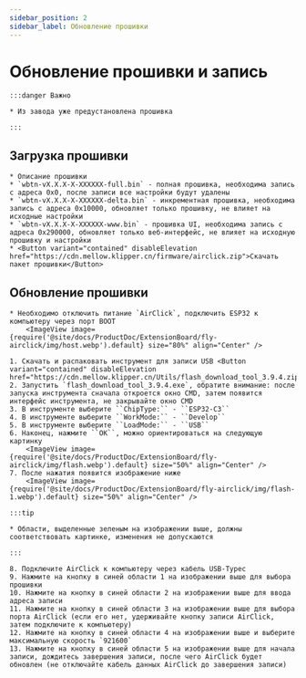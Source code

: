 ```yaml
---
sidebar_position: 2
sidebar_label: Обновление прошивки
---
```







# Обновление прошивки и запись

    :::danger Важно

    * Из завода уже предустановлена прошивка

    :::

## Загрузка прошивки

    * Описание прошивки
    * `wbtn-vX.X.X-X-XXXXXX-full.bin` - полная прошивка, необходима запись с адреса 0x0, после записи все настройки будут удалены
    * `wbtn-vX.X.X-X-XXXXXX-delta.bin` - инкрементная прошивка, необходима запись с адреса 0x10000, обновляет только прошивку, не влияет на исходные настройки
    * `wbtn-vX.X.X-X-XXXXXX-www.bin` - прошивка UI, необходима запись с адреса 0x290000, обновляет только веб-интерфейс, не влияет на исходную прошивку и настройки
    * <Button variant="contained" disableElevation href="https://cdn.mellow.klipper.cn/firmware/airclick.zip">Скачать пакет прошивки</Button>

## Обновление прошивки
    * Необходимо отключить питание `AirClick`, подключить ESP32 к компьютеру через порт BOOT
        <ImageView image={require('@site/docs/ProductDoc/ExtensionBoard/fly-airclick/img/host.webp').default} size="80%" align="Center" />

    1. Скачать и распаковать инструмент для записи USB <Button variant="contained" disableElevation href="https://cdn.mellow.klipper.cn/Utils/flash_download_tool_3.9.4.zip">Скачать</Button>
    2. Запустить `flash_download_tool_3.9.4.exe`, обратите внимание: после запуска инструмента сначала откроется окно CMD, затем появится интерфейс инструмента, не закрывайте окно CMD
    3. В инструменте выберите ``ChipType:`` - ``ESP32-C3``
    4. В инструменте выберите ``WorkMode:`` - ``Develop``
    5. В инструменте выберите ``LoadMode:`` - ``USB``
    6. Наконец, нажмите ``OK``, можно ориентироваться на следующую картинку
        <ImageView image={require('@site/docs/ProductDoc/ExtensionBoard/fly-airclick/img/flash.webp').default} size="50%" align="Center" />
    7. После нажатия появится изображение ниже
        <ImageView image={require('@site/docs/ProductDoc/ExtensionBoard/fly-airclick/img/flash-1.webp').default} size="50%" align="Center" />

    :::tip

    * Области, выделенные зеленым на изображении выше, должны соответствовать картинке, изменения не допускаются

    :::

    8. Подключите AirClick к компьютеру через кабель USB-Typec
    9. Нажмите на кнопку в синей области 1 на изображении выше для выбора прошивки
    10. Нажмите на кнопку в синей области 2 на изображении выше для ввода адреса записи
    11. Нажмите на кнопку в синей области 3 на изображении выше для выбора порта AirClick (если его нет, удерживайте кнопку записи AirClick, затем подключите к компьютеру)
    12. Нажмите на кнопку в синей области 4 на изображении выше и выберите максимальную скорость `921600`
    13. Нажмите на кнопку в синей области 5 на изображении выше для начала записи, дождитесь завершения записи, после чего AirClick будет обновлен (не отключайте кабель данных AirClick до завершения записи)


